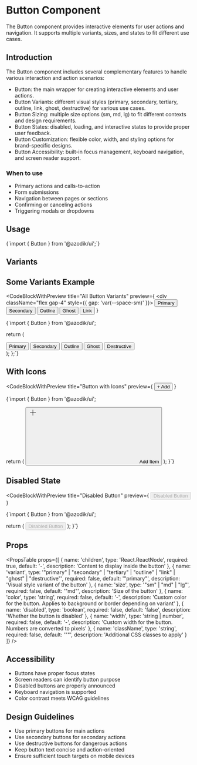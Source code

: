 
# Button Component

The Button component provides interactive elements for user actions and navigation. It supports multiple variants, sizes, and states to fit different use cases.

## Introduction

The Button component includes several complementary features to handle various interaction and action scenarios:

- Button: the main wrapper for creating interactive elements and user actions.
- Button Variants: different visual styles (primary, secondary, tertiary, outline, link, ghost, destructive) for various use cases.
- Button Sizing: multiple size options (sm, md, lg) to fit different contexts and design requirements.
- Button States: disabled, loading, and interactive states to provide proper user feedback.
- Button Customization: flexible color, width, and styling options for brand-specific designs.
- Button Accessibility: built-in focus management, keyboard navigation, and screen reader support.

### When to use
- Primary actions and calls-to-action
- Form submissions
- Navigation between pages or sections
- Confirming or canceling actions
- Triggering modals or dropdowns

## Usage

<CodeBlock language="tsx">
{`import { Button } from '@azodik/ui';`}
</CodeBlock>

## Variants

<ComponentRenderer componentName="button" />

## Some Variants Example

<CodeBlockWithPreview 
  title="All Button Variants"
  preview={
    <div className="flex gap-4" style={{ gap: 'var(--space-sm)' }}>
      <Button variant="primary">Primary</Button>
      <Button variant="secondary">Secondary</Button>
      <Button variant="outline">Outline</Button>
      <Button variant="ghost">Ghost</Button>
      <Button variant="link">Link</Button>
    </div>
  }
>
{`import { Button } from '@azodik/ui';

  return (
    <div className="space-y-4">
      <Button variant="primary">Primary</Button>
      <Button variant="secondary">Secondary</Button>
      <Button variant="outline">Outline</Button>
      <Button variant="ghost">Ghost</Button>
      <Button variant="destructive">Destructive</Button>
    </div>
  );
};`}
</CodeBlockWithPreview>

## With Icons

<CodeBlockWithPreview 
  title="Button with Icons"
  preview={
    <Button variant="primary" size="md">
      + Add
    </Button>
  }
>
{`import { Button } from '@azodik/ui';

  return (
    <Button variant="primary" size="md">
      <svg className="w-4 h-4 mr-2" fill="none" stroke="currentColor">
        <path strokeLinecap="round" strokeLinejoin="round" strokeWidth={2} d="M12 4v16m8-8H4" />
      </svg>
      Add Item
    </Button>
  );
}`}
</CodeBlockWithPreview>

## Disabled State

<CodeBlockWithPreview 
  title="Disabled Button"
  preview={
    <Button variant="primary" disabled>
      Disabled Button
    </Button>
  }
>
{`import { Button } from '@azodik/ui';

  return (
    <Button variant="primary" disabled>
      Disabled Button
    </Button>
  );
}`}
</CodeBlockWithPreview>

## Props

<PropsTable props={[
  {
    name: 'children',
    type: 'React.ReactNode',
    required: true,
    default: '-',
    description: 'Content to display inside the button'
  },
  {
    name: 'variant',
    type: '"primary" | "secondary" | "tertiary" | "outline" | "link" | "ghost" | "destructive"',
    required: false,
    default: '"primary"',
    description: 'Visual style variant of the button'
  },
  {
    name: 'size',
    type: '"sm" | "md" | "lg"',
    required: false,
    default: '"md"',
    description: 'Size of the button'
  },
  {
    name: 'color',
    type: 'string',
    required: false,
    default: '-',
    description: 'Custom color for the button. Applies to background or border depending on variant'
  },
  {
    name: 'disabled',
    type: 'boolean',
    required: false,
    default: 'false',
    description: 'Whether the button is disabled'
  },
  {
    name: 'width',
    type: 'string | number',
    required: false,
    default: '-',
    description: 'Custom width for the button. Numbers are converted to pixels'
  },
  {
    name: 'className',
    type: 'string',
    required: false,
    default: '""',
    description: 'Additional CSS classes to apply'
  }
]} />

## Accessibility

- Buttons have proper focus states
- Screen readers can identify button purpose
- Disabled buttons are properly announced
- Keyboard navigation is supported
- Color contrast meets WCAG guidelines

## Design Guidelines

- Use primary buttons for main actions
- Use secondary buttons for secondary actions
- Use destructive buttons for dangerous actions
- Keep button text concise and action-oriented
- Ensure sufficient touch targets on mobile devices

<ComponentNavigation />